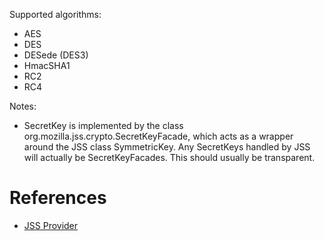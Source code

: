 Supported algorithms:

* AES
* DES
* DESede (DES3)
* HmacSHA1
* RC2
* RC4

Notes:

* SecretKey is implemented by the class org.mozilla.jss.crypto.SecretKeyFacade, which acts as a wrapper around the JSS class SymmetricKey. Any SecretKeys handled by JSS will actually be SecretKeyFacades. This should usually be transparent.

= References =

* [[JSS Provider]]